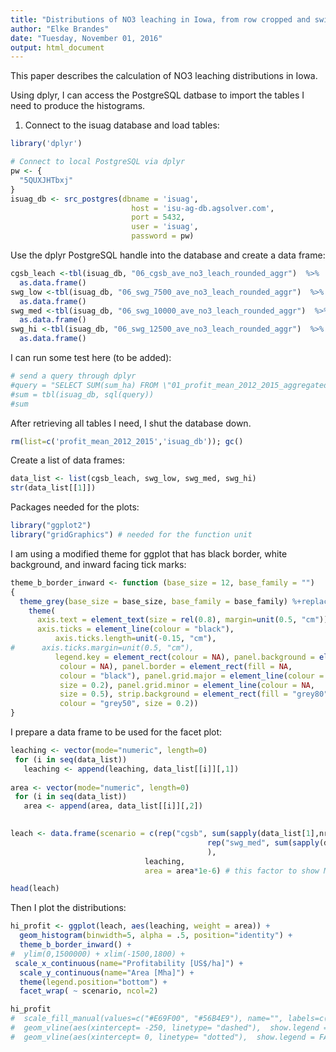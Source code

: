 ```yaml
---
title: "Distributions of NO3 leaching in Iowa, from row cropped and switchgrass fields"
author: "Elke Brandes"
date: "Tuesday, November 01, 2016"
output: html_document
---
```

This paper describes the calculation of NO3 leaching distributions in Iowa.

Using dplyr, I can access the PostgreSQL datbase to import the tables I need to produce the histograms. 

1. Connect to the isuag database and load tables:
```r
library('dplyr')

# Connect to local PostgreSQL via dplyr
pw <- {
  "5QUXJHTbxj"
}
isuag_db <- src_postgres(dbname = 'isuag',
                           host = 'isu-ag-db.agsolver.com',
                           port = 5432,
                           user = 'isuag',
                           password = pw)

```
Use the dplyr PostgreSQL handle into the database and create a data frame:
```r

cgsb_leach <-tbl(isuag_db, "06_cgsb_ave_no3_leach_rounded_aggr")  %>%
  as.data.frame()
swg_low <-tbl(isuag_db, "06_swg_7500_ave_no3_leach_rounded_aggr")  %>%
  as.data.frame()
swg_med <-tbl(isuag_db, "06_swg_10000_ave_no3_leach_rounded_aggr")  %>%
  as.data.frame()
swg_hi <-tbl(isuag_db, "06_swg_12500_ave_no3_leach_rounded_aggr")  %>%
  as.data.frame()
```
I can run some test here (to be added):
```r
# send a query through dplyr
#query = "SELECT SUM(sum_ha) FROM \"01_profit_mean_2012_2015_aggregated\" WHERE profit_mean_ha_rounded < 0"
#sum = tbl(isuag_db, sql(query))
#sum
```

After retrieving all tables I need, I shut the database down.
```r
rm(list=c('profit_mean_2012_2015','isuag_db')); gc() 
```
Create a list of data frames:
```r

data_list <- list(cgsb_leach, swg_low, swg_med, swg_hi)
str(data_list[[1]])
```
Packages needed for the plots:
```r
library("ggplot2")
library("gridGraphics") # needed for the function unit
```

I am using a modified theme for ggplot that has black border, white background, and inward facing tick marks:
```r
theme_b_border_inward <- function (base_size = 12, base_family = "") 
{
  theme_grey(base_size = base_size, base_family = base_family) %+replace% 
    theme(
      axis.text = element_text(size = rel(0.8), margin=unit(0.5, "cm")), 
      axis.ticks = element_line(colour = "black"),
          axis.ticks.length=unit(-0.15, "cm"),
#      axis.ticks.margin=unit(0.5, "cm"),
          legend.key = element_rect(colour = NA), panel.background = element_rect(fill = "white", 
           colour = NA), panel.border = element_rect(fill = NA, 
           colour = "black"), panel.grid.major = element_line(colour = NA, 
           size = 0.2), panel.grid.minor = element_line(colour = NA, 
           size = 0.5), strip.background = element_rect(fill = "grey80", 
           colour = "grey50", size = 0.2))
}
```

I prepare a data frame to be used for the facet plot:
```r
leaching <- vector(mode="numeric", length=0)
 for (i in seq(data_list))
   leaching <- append(leaching, data_list[[i]][,1])
  
area <- vector(mode="numeric", length=0)
 for (i in seq(data_list))
   area <- append(area, data_list[[i]][,2])

   
leach <- data.frame(scenario = c(rep("cgsb", sum(sapply(data_list[1],nrow))), rep("swg_low", sum(sapply(data_list[2],nrow))),
                                            rep("swg_med", sum(sapply(data_list[3],nrow))), rep("swg_hi", sum(sapply(data_list[4],nrow)))
                                            ),
                              leaching,                             
                              area = area*1e-6) # this factor to show Mha

head(leach)
```

Then I plot the distributions:
```r
hi_profit <- ggplot(leach, aes(leaching, weight = area)) + 
  geom_histogram(binwidth=5, alpha = .5, position="identity") +
  theme_b_border_inward() +
#  ylim(0,1500000) + xlim(-1500,1800) +
 scale_x_continuous(name="Profitability [US$/ha]") +
  scale_y_continuous(name="Area [Mha]") +
  theme(legend.position="bottom") +
  facet_wrap( ~ scenario, ncol=2) 

hi_profit 
#  scale_fill_manual(values=c("#E69F00", "#56B4E9"), name="", labels=c("Maize","Soybean")) +
#  geom_vline(aes(xintercept= -250, linetype= "dashed"),  show.legend = FALSE) +
#  geom_vline(aes(xintercept= 0, linetype= "dotted"),  show.legend = FALSE) 

```

